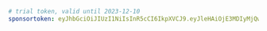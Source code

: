 ```yaml title="evcc.yaml"
# trial token, valid until 2023-12-10
sponsortoken: eyJhbGciOiJIUzI1NiIsInR5cCI6IkpXVCJ9.eyJleHAiOjE3MDIyMjQwMDAsImlhdCI6MTcwMDg0MTYwMCwiaXNzIjoiZXZjYy5pbyIsInN1YiI6IlRyaWFsIFNwb25zb3JzaGlwIPCfkK8iLCJzcGUiOnRydWUsInNyYyI6Im1hIn0.cehv1BocJBrqXxlSG7rZcfr59yYoRo_dMglx3MGLrFk
```
